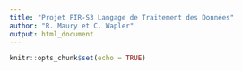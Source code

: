 ```yaml
---
title: "Projet PIR-S3 Langage de Traitement des Données"
author: "R. Maury et C. Wapler"
output: html_document
---
```


```r
knitr::opts_chunk$set(echo = TRUE)
```

